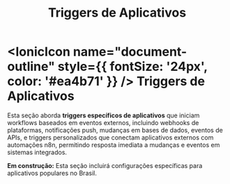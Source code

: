 ﻿---
sidebar_position: 1
title: Triggers de Aplicativos
description: Triggers específicos de aplicativos para automações baseadas em eventos
keywords: [n8n, triggers, aplicativos, eventos, automação]
---

# <IonicIcon name="document-outline" style={{ fontSize: '24px', color: '#ea4b71' }} /> Triggers de Aplicativos

Esta seção aborda **triggers específicos de aplicativos** que iniciam workflows baseados em eventos externos, incluindo webhooks de plataformas, notificações push, mudanças em bases de dados, eventos de APIs, e triggers personalizados que conectam aplicativos externos com automações n8n, permitindo resposta imediata a mudanças e eventos em sistemas integrados.

**Em construção:** Esta seção incluirá configurações específicas para aplicativos populares no Brasil.

